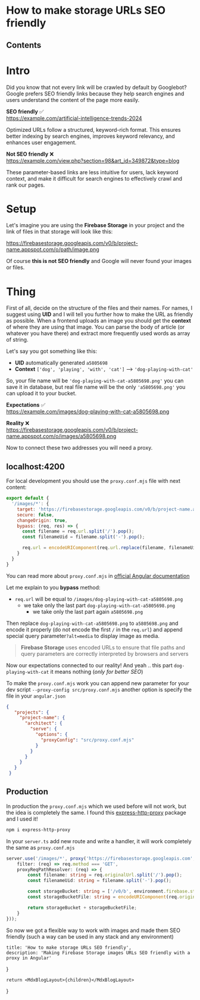 
# How to make storage URLs SEO friendly

## Contents

# Intro

Did you know that not every link will be crawled by default by Googlebot? Google prefers SEO friendly links because they help search engines and users understand the content of the page more easily.

**SEO friendly** ✅ \
https://example.com/artificial-intelligence-trends-2024

Optimized URLs follow a structured, keyword-rich format. This ensures better indexing by search engines, improves keyword relevancy, and enhances user engagement.

**Not SEO friendly** ❌ \
https://example.com/view.php?section=98&art_id=349872&type=blog

These parameter-based links are less intuitive for users, lack keyword context, and make it difficult for search engines to effectively crawl and rank our pages.

# Setup

Let's imagine you are using the **Firebase Storage** in your project and the link of files in that storage will look like this:

https://firebasestorage.googleapis.com/v0/b/project-name.appspot.com/o/path/image.png

Of course **this is not SEO friendly** and Google will never found your images or files.

# Thing

First of all, decide on the structure of the files and their names. For names, I suggest using **UID** and I will tell you further how to make the URL as friendly as possible. When a frontend uploads an image you should get the **context** of where they are using that image. You can parse the body of article (or whatever you have there) and extract more frequently used words as array of string.

Let's say you got something like this:

- **UID** automatically generated `a5805698`
- **Context** `['dog', 'playing', 'with', 'cat']` --> `'dog-playing-with-cat'`

So, your file name will be `'dog-playing-with-cat-a5805698.png'` you can save it in database, but real file name will be the only `'a5805698.png'` you can upload it to your bucket.

**Expectations** ✅ \
https://example.com/images/dog-playing-with-cat-a5805698.png

**Reality** ❌ \
https://firebasestorage.googleapis.com/v0/b/project-name.appspot.com/o/images/a5805698.png

Now to connect these two addresses you will need a proxy.

## localhost:4200

For local development you should use the `proxy.conf.mjs` file with next content:

``` javascript
export default {
  '/images/*': {
    target: 'https://firebasestorage.googleapis.com/v0/b/project-name.appspot.com/o/',
    secure: false,
    changeOrigin: true,
    bypass: (req, res) => {
      const filename = req.url.split('/').pop();
      const filenameUid = filename.split('-').pop();

      req.url = encodeURIComponent(req.url.replace(filename, filenameUid).substring(1)) + '?alt=media';
    }
  }
}
```

You can read more about `proxy.conf.mjs` in [official Angular documentation](https://angular.dev/tools/cli/serve#proxying-to-a-backend-server)

Let me explain to you **bypass** method:

- `req.url` will be equal to `/images/dog-playing-with-cat-a5805698.png`
  - we take only the last part `dog-playing-with-cat-a5805698.png`
    - we take only the last part again `a5805698.png`

Then replace `dog-playing-with-cat-a5805698.png` to `a5805698.png` and encode it properly (do not encode the first `/` in the `req.url`) and append special query parameter`?alt=media` to display image as media.

> **Firebase Storage** uses encoded URLs to ensure that file paths and query parameters are correctly interpreted by browsers and servers

Now our expectations connected to our reality! And yeah .. this part `dog-playing-with-cat` it means nothing (*only for better SEO*)

To make the `proxy.conf.mjs` work you can append new parameter for your dev script `--proxy-config src/proxy.conf.mjs` another option is specify the file in your `angular.json`

``` json
{
   "projects": {
     "project-name": {
       "architect": {
         "serve": {
           "options": {
             "proxyConfig": "src/proxy.conf.mjs"
           }
         }
       }
     }
   }
 }
```

## Production

In production the `proxy.conf.mjs` which we used before will not work, but the idea is completely the same. I found this [express-http-proxy](https://www.npmjs.com/package/express-http-proxy) package and I used it!

``` bash
npm i express-http-proxy
```

In your `server.ts` add new route and write a handler, it will work completely the same as `proxy.conf.mjs`

``` typescript
server.use('/images/*', proxy('https://firebasestorage.googleapis.com', {
	filter: (req) => req.method === 'GET',
	proxyReqPathResolver: (req) => {
		const filename: string = req.originalUrl.split('/').pop();
		const filenameUid: string = filename.split('-').pop();

		const storageBucket: string = ['/v0/b', environment.firebase.storageBucket, 'o'].join('/') + '/';
		const storageBucketFile: string = encodeURIComponent(req.originalUrl.replace(filename, filenameUid).substring(1)) + '?alt=media';

		return storageBucket + storageBucketFile;
	}
}));
```

So now we got a flexible way to work with images and made them SEO friendly (such a way can be used in any stack and any environment)

	title: 'How to make storage URLs SEO friendly',
	description: 'Making Firebase Storage images URLs SEO friendly with a proxy in Angular'
}

	return <MdxBlogLayout>{children}</MdxBlogLayout>
}
